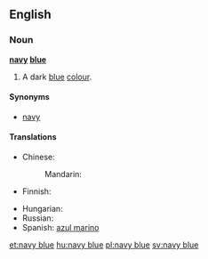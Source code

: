 ==English==

===Noun===
'''[[navy]] [[blue]]'''

# {{color}} A dark [[blue]] [[color|colour]].
#: {{color panel|2=000080}}

====Synonyms====
* [[navy]]

====Translations====
{{trans-top|a dark blue color}}
* Chinese:
*: Mandarin: {{t|zh|藏青|tr=Zàngqīng|sc=Hani}}
* Finnish: {{t|fi|laivastonsininen}}
{{trans-mid}}
* Hungarian: {{t+|hu|tengerészkék}}
* Russian: {{t+|ru|синий|tr=sínij|sc=Cyrl}}
* Spanish: [[azul marino]] {{m}}
{{trans-bottom}}

[[et:navy blue]]
[[hu:navy blue]]
[[pl:navy blue]]
[[sv:navy blue]]